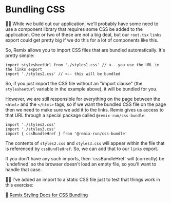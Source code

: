 # Bundling CSS

<EpicVideo url="https://www.epicweb.dev/workshops/full-stack-foundations/styling/bundling-css-in-remix" />

👨‍💼 While we build out our application, we'll probably have some need to use a
component library that requires some CSS be added to the application. One or two
of these are not a big deal, but our `root.tsx` `links` export could get pretty
big if we do this for a lot of components like this.

So, Remix allows you to import CSS files that are bundled automatically. It's
pretty simple:

```tsx
import stylesheetUrl from './styles1.css' // <-- you use the URL in the links export
import './styles2.css' // <-- this will be bundled
```

So, if you just import the CSS file without an "import clause" (the
`stylesheetUrl` variable in the example above), it will be bundled for you.

However, we are still responsible for everything on the page between the
`<html>` and the `</html>` tags, so if we want the bundled CSS file on the page
then we need to make sure we add it to the links. Remix gives us access to that
URL through a special package called `@remix-run/css-bundle`:

```tsx
import './styles2.css'
import './styles3.css'
import { cssBundleHref } from '@remix-run/css-bundle'
```

The contents of `styles2.css` and `styles3.css` will appear within the file that
is referenced by `cssBundleHref`. So, we can add that to our `links` export.

<callout-info>
	If you don't have any such imports, then `cssBundleHref` will (correctly) be
	`undefined` so the browser doesn't load an empty file, so you'll want to
	handle that case.
</callout-info>

🧝‍♂️ I've added an import to a static CSS file just to test that things work in
this exercise:

<CodeFile
	file="app/root.tsx"
	range="6-10"
	highlight="9"
	nocopy
	buttons="playground"
/>

📜 [Remix Styling Docs for CSS Bundling](https://remix.run/docs/en/main/guides/styling#css-bundling)
